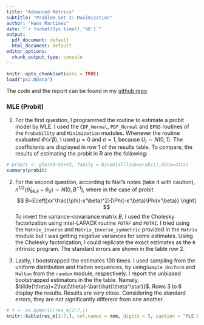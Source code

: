 ```yaml
---
title: "Advanced Metrics"
subtitle: "Problem Set 2: Maximization"
author: "Hans Martinez"
date: "`r format(Sys.time(),'%D')`"
output: 
  pdf_document: default
  html_document: default
editor_options: 
  chunk_output_type: console
---
```


```r
knitr::opts_chunk$set(echo = TRUE)
load("ps2.RData")
```

The code and the report can be found in my [github repo](https://github.com/hans-mtz/AdvMetrics/tree/master/PS2)

### MLE (Probit)

1. For the first question, I programmed the routine to estimate a probit model by MLE. I used the `CDF_Normal`, `PDF_Normal` and `BFGS` routines of the `Probability` and `Minimization` modules. Whenever the routine evaluated $\Phi(x'\beta)$, I used $\mu=0$ and $\sigma=1$, because $U_I \sim  N(0,1)$. The coefficients are displayed in row 1 of the results table. To compare, the results of estimating the probit in R are the following:

```r

# probit <- glm(V4~V2+V3, family = binomial(link=probit),data=data)
summary(probit)
```



2. For the second question, according to Nail's notes (take it with caution), $n^{1/2}(\hat{\theta}_{MLE}-\theta_0)\sim N(0,B^{-1})$, where in the case of probit
$$
B=E\left[xx'\frac{\phi(-x'\beta)^2}{\Phi(-x'\beta)\Phi(x'\beta)} \right]
$$ 
To invert the variance-covariance matrix $B$, I used the Cholesky factorization using intel-LAPACK routine `POTRF` and `POTRI`. I tried using the `Matrix_Inverse` and `Matrix_Inverse_symmetric` provided in the `Matrix` module but I was getting negative variances for some estimates. Using the Cholesky factorization, I could replicate the exact estimates as the `R` intrinsic program. The standard errors are shown in the table row 2.

3. Lastly, I bootstrapped the estimates 100 times. I used sampling from the uniform distribution and Halton sequences, by using`Sample_Uniform` and `Halton` from the `random` module, respectively. I report the unbiased bootstrapped estimators in the the table. Namely, $\tilde{\theta}=2\hat{\theta}-\bar{\hat{\theta^\star}}$. Rows 3 to 6 display the results.
Results are very close. Considering the standard errors, they are not significantly different from one another.

```r

# t <- as.numeric(res_m[2:7,])
knitr::kable(res_m[2:7,], col.names = nom, digits = 5, caption = "MLE Probit")
```


